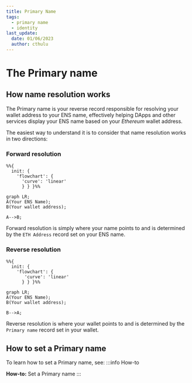 ```yaml
---
title: Primary Name
tags:
  - primary name
  - identity
last_update:
  date: 01/06/2023
  author: cthulu
---
```


# The Primary name

## How name resolution works

The Primary name is your reverse record responsible for resolving your wallet address to your ENS name, effectively helping DApps and other services display your ENS name based on your *Ethereum* wallet address.

The easiest way to understand it is to consider that name resolution works in two directions:

### Forward resolution
```mermaid
%%{
  init: {
    'flowchart': {
      'curve': 'linear'
      } } }%%
      
graph LR;
A(Your ENS Name);
B(Your wallet address);

A-->B;
```
Forward resolution is simply where your name points to and is determined by the `ETH Address` record set on your ENS name.

### Reverse resolution
```mermaid
%%{
  init: {
    'flowchart': {
       'curve': 'linear'
      } } }%%

graph LR;
A(Your ENS Name);
B(Your wallet address);

B-->A;
```
Reverse resolution is where your wallet points to and is determined by the `Primary name` record set in your wallet.

## How to set a Primary name
To learn how to set a Primary name, see:
:::info How-to
<Link to="/docs/howto/set-primary-name"><b>How-to:</b> Set a Primary name</Link>
:::
